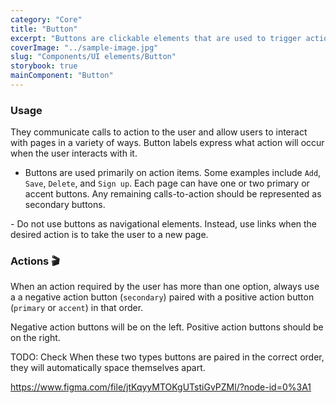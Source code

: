 ```yaml
---
category: "Core"
title: "Button"
excerpt: "Buttons are clickable elements that are used to trigger actions."
coverImage: "../sample-image.jpg"
slug: "Components/UI elements/Button"
storybook: true
mainComponent: "Button"
---
```


### Usage

They communicate calls to action to the user and allow users to interact with pages in a variety of ways. Button labels express what action will occur when the user interacts with it.

<DoUse>

- Buttons are used primarily on action items. Some examples include `Add`, `Save`, `Delete`, and `Sign up`. Each page can have one or two primary or accent buttons. Any remaining calls-to-action should be represented as secondary buttons.

</DoUse>

<DoNotUse>
  - Do not use buttons as navigational elements. Instead, use links when the
  desired action is to take the user to a new page.
</DoNotUse>

### Actions 🎬

When an action required by the user has more than one option, always use a a negative action button (`secondary`) paired with a positive action button (`primary` or `accent`) in that order.

Negative action buttons will be on the left. Positive action buttons should be on the right.

TODO: Check When these two types buttons are paired in the correct order, they will automatically space themselves apart.

https://www.figma.com/file/jtKqyyMTOKgUTstiGvPZMl/?node-id=0%3A1
